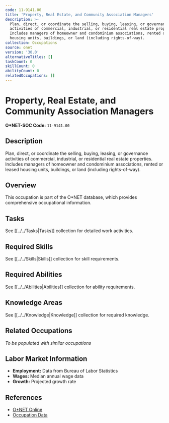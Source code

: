 ```yaml
---
code: 11-9141.00
title: 'Property, Real Estate, and Community Association Managers'
description: >-
  Plan, direct, or coordinate the selling, buying, leasing, or governance
  activities of commercial, industrial, or residential real estate properties.
  Includes managers of homeowner and condominium associations, rented or leased
  housing units, buildings, or land (including rights-of-way).
collection: Occupations
source: onet
version: '30.0'
alternativeTitles: []
taskCount: 0
skillCount: 0
abilityCount: 0
relatedOccupations: []
---
```

# Property, Real Estate, and Community Association Managers

**O*NET-SOC Code:** `11-9141.00`

## Description

Plan, direct, or coordinate the selling, buying, leasing, or governance activities of commercial, industrial, or residential real estate properties. Includes managers of homeowner and condominium associations, rented or leased housing units, buildings, or land (including rights-of-way).

## Overview

This occupation is part of the O*NET database, which provides comprehensive occupational information.

## Tasks

See [[../../Tasks|Tasks]] collection for detailed work activities.

## Required Skills

See [[../../Skills|Skills]] collection for skill requirements.

## Required Abilities

See [[../../Abilities|Abilities]] collection for ability requirements.

## Knowledge Areas

See [[../../Knowledge|Knowledge]] collection for required knowledge.

## Related Occupations

*To be populated with similar occupations*

## Labor Market Information

- **Employment:** Data from Bureau of Labor Statistics
- **Wages:** Median annual wage data
- **Growth:** Projected growth rate

## References

- [O*NET Online](https://www.onetonline.org/link/summary/11-9141.00)
- [Occupation Data](https://www.onetcenter.org/)
